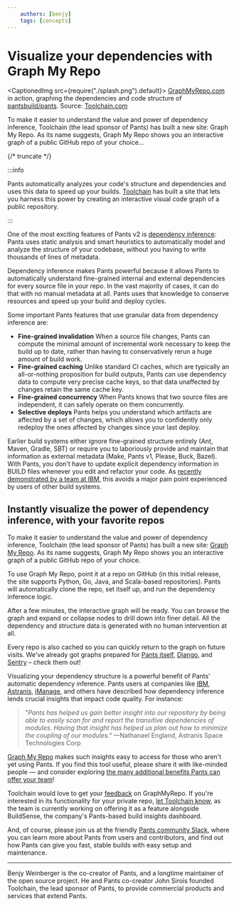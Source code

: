 ```yaml
---
    authors: [benjy]
    tags: [concepts]
---
```



# Visualize your dependencies with Graph My Repo

<CaptionedImg src={require("./splash.png").default}>
  [GraphMyRepo.com](https://graphmyrepo.com) in action, graphing the
  dependencies and code structure of
  [pantsbuild/pants](https://github.com/pantsbuild/pants/). Source:
  [Toolchain.com](https://toolchain.com)
</CaptionedImg>

To make it easier to understand the value and power of dependency inference, Toolchain (the lead sponsor of Pants) has built a new site: Graph My Repo. As its name suggests, Graph My Repo shows you an interactive graph of a public GitHub repo of your choice…

{/* truncate */}

:::info

Pants automatically analyzes your code's structure and dependencies and uses this data to speed up your builds. [Toolchain](https://toolchain.com) has built a site that lets you harness this power by creating an interactive visual code graph of a public repository.

:::

One of the most exciting features of Pants v2 is [dependency inference](../2020-10-29-dependency-inference/index.mdx): Pants uses static analysis and smart heuristics to automatically model and analyze the structure of your codebase, without you having to write thousands of lines of metadata.

Dependency inference makes Pants powerful because it allows Pants to automatically understand fine-grained internal and external dependencies for every source file in your repo. In the vast majority of cases, it can do that with no manual metadata at all. Pants uses that knowledge to conserve resources and speed up your build and deploy cycles.

Some important Pants features that use granular data from dependency inference are:

- **Fine-grained invalidation**
  When a source file changes, Pants can compute the minimal amount of incremental work necessary to keep the build up to date, rather than having to conservatively rerun a huge amount of build work.
- **Fine-grained caching**
  Unlike standard CI caches, which are typically an all-or-nothing proposition for build outputs, Pants can use dependency data to compute very precise cache keys, so that data unaffected by changes retain the same cache key.
- **Fine-grained concurrency**
  When Pants knows that two source files are independent, it can safely operate on them concurrently.
- **Selective deploys**
  Pants helps you understand which artifacts are affected by a set of changes, which allows you to confidently only redeploy the ones affected by changes since your last deploy.

Earlier build systems either ignore fine-grained structure entirely (Ant, Maven, Gradle, SBT) or require you to laboriously provide and maintain that information as external metadata (Make, Pants v1, Please, Buck, Bazel). With Pants, you don't have to update explicit dependency information in BUILD files whenever you edit and refactor your code. As [recently demonstrated by a team at IBM](https://developer.ibm.com/blogs/case-study-incrementally-migrating-a-python-monorepo-from-bazel-to-pants/), this avoids a major pain point experienced by users of other build systems.

## Instantly visualize the power of dependency inference, with your favorite repos

To make it easier to understand the value and power of dependency inference, Toolchain (the lead sponsor of Pants) has built a new site: [Graph My Repo](https://graphmyrepo.com/). As its name suggests, Graph My Repo shows you an interactive graph of a public GitHub repo of your choice.

To use Graph My Repo, point it at a repo on GitHub (in this initial release, the site supports Python, Go, Java, and Scala-based repositories). Pants will automatically clone the repo, set itself up, and run the dependency inference logic.

After a few minutes, the interactive graph will be ready. You can browse the graph and expand or collapse nodes to drill down into finer detail. All the dependency and structure data is generated with no human intervention at all.

Every repo is also cached so you can quickly return to the graph on future visits. We've already got graphs prepared for [Pants itself](https://graphmyrepo.com/app/repo/pantsbuild/pants), [Django](https://graphmyrepo.com/app/repo/django/django), and [Sentry](https://graphmyrepo.com/app/repo/getsentry/sentry) – check them out!

Visualizing your dependency structure is a powerful benefit of Pants' automatic dependency inference. Pants users at companies like [IBM](https://developer.ibm.com/blogs/case-study-incrementally-migrating-a-python-monorepo-from-bazel-to-pants/), [Astranis](../2022-08-12-astranis-case-study-wrangling-python-in-a-monorepo/index.mdx), [iManage](https://g-cassie.github.io/2021/10/02/django-pants.html), and others have described how dependency inference lends crucial insights that impact code quality. For instance:

> "_Pants has helped us gain better insight into our repository by being able to easily scan for and report the transitive dependencies of modules. Having that insight has helped us plan out how to minimize the coupling of our modules."_ —Nathanael England, Astranis Space Technologies Corp

[Graph My Repo](https://graphmyrepo.com/) makes such insights easy to access for those who aren't yet using Pants. If you find this tool useful, please share it with like-minded people — and consider exploring [the many additional benefits Pants can offer your team](https://www.pantsbuild.org/docs)!

Toolchain would love to get your [feedback](https://form.typeform.com/to/oNeT6qlp) on GraphMyRepo. If you're interested in its functionality for your private repo, [let Toolchain know](https://toolchain.com/contact), as the team is currently working on offering it as a feature alongside BuildSense, the company's Pants-based build insights dashboard.

And, of course, please join us at the friendly [Pants community Slack](https://www.pantsbuild.org/docs/getting-help), where you can learn more about Pants from users and contributors, and find out how Pants can give you fast, stable builds with easy setup and maintenance.

---

<Admonition type="info" icon="✏️" title="About the Author">
  Benjy Weinberger is the co-creator of Pants, and a longtime maintainer of the
  open source project. He and Pants co-creator John Sirois founded Toolchain,
  the lead sponsor of Pants, to provide commercial products and services that
  extend Pants.
</Admonition>
